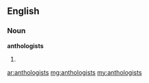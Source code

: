 ==English==

===Noun===
'''anthologists'''

#{{plural of|anthologist}}

[[ar:anthologists]]
[[mg:anthologists]]
[[my:anthologists]]